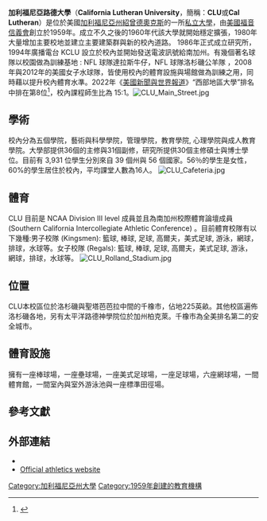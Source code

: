 {{Infobox university
|image_name      = 
|name            = California Lutheran University
|established     = 1959
|type            = [[私立大學|私立大學]]
|affiliation     = [[美國福音信義會|美國福音信義會]]
|president       = Chris Kimball
|city            = [[紹曾德奧克斯_(加利福尼亞州)|紹曾德奧克斯]]
|state           = [[加利福尼亞州|加利福尼亞州]]
|country         = 美國
|image           = Flagpole-California-Lutheran-University.jpg
|undergrad       = 2,888
|postgrad        = 1,394
|faculty         = 410
|campus          = 郊區，{{convert|225|acre|ha}}
|athletics   = [[NCAA|NCAA]] Division III
|colors          = 紫色和金色 <span style="background-color:#2e1b46;width:50px;border:1px solid #000000">     </span> <span style="background-color:#ffc222;width:50px;border:1px solid #000000">     </span>
|nickname        =  Kingsmen (men), Regals (women)
|website         = http://www.callutheran.edu/
|affiliations    =[[Southern_California_Intercollegiate_Athletic_Conference|SCIAC]]
|endowment       = [[美元|$]]8336萬
}}
'''加利福尼亞路德大學'''（'''California Lutheran University'''，簡稱：'''CLU'''或'''Cal Lutheran'''）是位於美國[[加利福尼亞州|加利福尼亞州]][[紹曾德奧克斯_(加利福尼亞州)|紹曾德奧克斯]]的一所[[私立大學|私立大學]]，由[[美國福音信義會|美國福音信義會]]創立於1959年。成立不久之後的1960年代該大學就開始穩定擴張，1980年大量增加主要校地並建立主要建築群與新的校內道路。 1986年正式成立研究所，1994年廣播電台 KCLU 設立於校內並開始發送電波訊號給南加州。有幾個著名球隊以校園做為訓練基地 : NFL 球隊達拉斯牛仔，NFL 球隊洛杉磯公羊隊 ，2008年與2012年的美國女子水球隊，皆使用校內的體育設施與場館做為訓練之用，同時藉以提升校內體育水準。2022年《[[美國新聞與世界報道|美國新聞與世界報道]]》“西部地區大學”排名中排在第8位<ref name="USnews">{{cite web|title=California Lutheran University|url=https://www.usnews.com/best-colleges/california-lutheran-university-1133|publisher=[[美國新聞與世界報道|美國新聞與世界報道]]|accessdate=2022-05-04|archive-date=2022-05-05|archive-url=https://web.archive.org/web/20220505014140/https://www.usnews.com/best-colleges/california-lutheran-university-1133}}</ref>，校內課程師生比為 15:1。[[File:CLU_Main_Street.jpg|thumb]]

== 學術 ==
校內分為五個學院，藝術與科學學院，管理學院，教育學院, 心理學院與成人教育學院。大學部提供36個的主修與31個副修，研究所提供30個主修碩士與博士學位。目前有 3,931 位學生分別來自 39 個州與 56 個國家。56％的學生是女性，60%的學生居住於校內，平均課堂人數為16人。
[[File:CLU_Cafeteria.jpg|thumb]]

==體育==
CLU 目前是 NCAA  Division III level 成員並且為南加州校際體育論壇成員(Southern California Intercollegiate Athletic Conference) 。目前體育校隊有以下幾種:男子校隊 (Kingsmen): 籃球, 棒球, 足球, 高爾夫，美式足球, 游泳，網球，排球，水球等。女子校隊 (Regals): 籃球, 棒球, 足球, 高爾夫，美式足球, 游泳，網球，排球，水球等。
[[File:CLU_Rolland_Stadium.jpg|thumb]]

== 位置 ==
CLU本校區位於洛杉磯與聖塔芭芭拉中間的千橡市，佔地225英畝。其他校區遍佈洛杉磯各地，另有太平洋路德神學院位於加州柏克萊。千橡市為全美排名第二的安全城市。

== 體育設施 ==
擁有一座棒球場，一座壘球場，一座美式足球場，一座足球場，六座網球場，一間體育館，一間室內與室外游泳池與一座標準田徑場。

== 參考文獻==
{{reflist}}

==外部連結==
{{Commonscat|California Lutheran University|加利福尼亞路德大學}}
*{{Official website|http://www.callutheran.edu/}}
*[http://www.clusports.com/ Official athletics website]{{Wayback|url=http://www.clusports.com/ |date=20150329094721 }}
{{Coord|34|13|29|N|118|52|44|W|display=title|region:US-CA_type:edu_source:dewiki}}

{{加利福尼亞州的學院和大學}}

[[Category:加利福尼亞州大學|Category:加利福尼亞州大學]]
[[Category:1959年創建的教育機構|Category:1959年創建的教育機構]]
